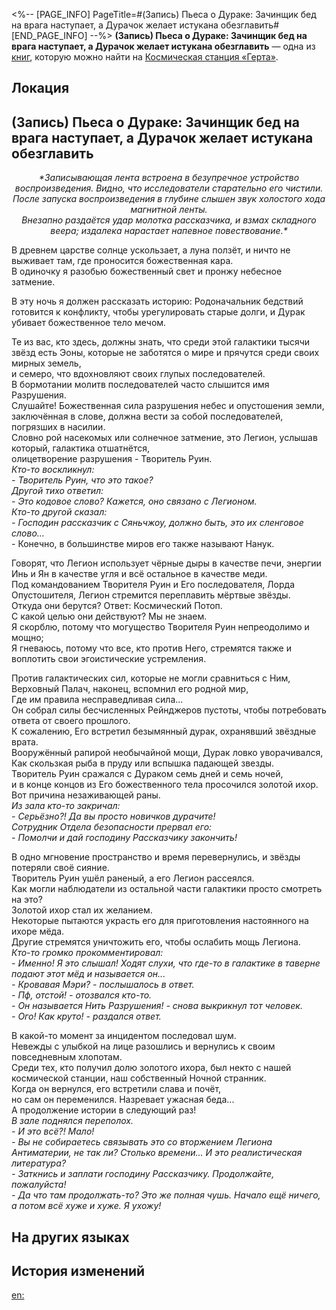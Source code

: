 <%-- [PAGE_INFO]
PageTitle=#(Запись) Пьеса о Дураке: Зачинщик бед на врага наступает, а Дурачок желает истукана обезглавить#
[END_PAGE_INFO] --%>
{{Дополнить}}
{{Книга Инфобокс
|id           = 133
|partIds      = 190279
|Название     = 
|Изображение  = Журнал с КСГ.png
|Мир          = Космическая станция «Герта»
|Томов        = 1
|Автор        = <!--нужно добавить-->
|Описание     = Сборник музыкального сопровождения и текстов к песням для «Пьесы о Дураке». Записи были конвертированы с аудиоплёнки.
|Том1         = {{tx}}
|Источник1    = {{tx|Отсутствует источник}}
|Персонажи    = 
|Фракции      = 
}}
'''(Запись) Пьеса о Дураке: Зачинщик бед на врага наступает, а Дурачок желает истукана обезглавить''' — одна из [[Книги|книг]], которую можно найти на [[Космическая станция «Герта»]].

==Локация==
{{Отметка карты|<!--название карты-->|<!--id отметки-->}}

==(Запись) Пьеса о Дураке: Зачинщик бед на врага наступает, а Дурачок желает истукана обезглавить==
<div align="center">''*Записывающая лента встроена в безупречное устройство воспроизведения. Видно, что исследователи старательно его чистили.''<br />
''После запуска воспроизведения в глубине слышен звук холостого хода магнитной ленты.''<br />
''Внезапно раздаётся удар молотка рассказчика, и взмах складного веера; издалека нарастает напевное повествование.*''</div>

В древнем царстве солнце ускользает, а луна ползёт, и ничто не выживает там, где проносится божественная кара.<br />
В одиночку я разобью божественный свет и пронжу небесное затмение.

В эту ночь я должен рассказать историю: Родоначальник бедствий готовится к конфликту, чтобы урегулировать старые долги, и Дурак убивает божественное тело мечом.

Те из вас, кто здесь, должны знать, что среди этой галактики тысячи звёзд есть Эоны, которые не заботятся о мире и прячутся среди своих мирных земель,<br />
и семеро, что вдохновляют своих глупых последователей.<br />
В бормотании молитв последователей часто слышится имя Разрушения.<br />
Слушайте! Божественная сила разрушения небес и опустошения земли, заключённая в слове, должна вести за собой последователей, погрязших в насилии.<br />
Словно рой насекомых или солнечное затмение, это Легион, услышав который, галактика отшатнётся,<br />
олицетворение разрушения - Творитель Руин.<br />
''Кто-то воскликнул:<br />
- Творитель Руин, что это такое?''<br />
''Другой тихо ответил:<br />
- Это кодовое слово? Кажется, оно связано с Легионом.''<br />
''Кто-то другой сказал:<br />
- Господин рассказчик с Сяньчжоу, должно быть, это их сленговое слово...''<br />
- Конечно, в большинстве миров его также называют Нанук.

Говорят, что Легион использует чёрные дыры в качестве печи, энергии Инь и Ян в качестве угля и всё остальное в качестве меди.<br />
Под командованием Творителя Руин и Его последователя, Лорда Опустошителя, Легион стремится переплавить мёртвые звёзды.<br />
Откуда они берутся? Ответ: Космический Потоп.<br />
С какой целью они действуют? Мы не знаем.<br />
Я скорблю, потому что могущество Творителя Руин непреодолимо и мощно;<br />
Я гневаюсь, потому что все, кто против Него, стремятся также и воплотить свои эгоистические устремления.

Против галактических сил, которые не могли сравниться с Ним, Верховный Палач, наконец, вспомнил его родной мир,<br />
Где им правила несправедливая сила...<br />
Он собрал силы бесчисленных Рейнджеров пустоты, чтобы потребовать ответа от своего прошлого.<br />
К сожалению, Его встретил безымянный дурак, охранявший звёздные врата.<br />
Вооружённый рапирой необычайной мощи, Дурак ловко уворачивался,<br />
Как скользкая рыба в пруду или вспышка падающей звезды.<br />
Творитель Руин сражался с Дураком семь дней и семь ночей,<br />
и в конце концов из Его божественного тела просочился золотой ихор.<br />
Вот причина незаживающей раны.<br />
''Из зала кто-то закричал:<br />
- Серьёзно?! Да вы просто новичков дурачите!''<br />
''Сотрудник Отдела безопасности прервал его:<br />
- Помолчи и дай господину Рассказчику закончить!''

В одно мгновение пространство и время перевернулись, и звёзды потеряли своё сияние.<br />
Творитель Руин ушёл раненый, а его Легион рассеялся.<br />
Как могли наблюдатели из остальной части галактики просто смотреть на это?<br />
Золотой ихор стал их желанием.<br />
Некоторые пытаются украсть его для приготовления настоянного на ихоре мёда.<br />
Другие стремятся уничтожить его, чтобы ослабить мощь Легиона.<br />
''Кто-то громко прокомментировал:<br />
- Именно! Я это слышал! Ходят слухи, что где-то в галактике в таверне подают этот мёд и называется он...''<br />
''- Кровавая Мэри? - послышалось в ответ.''<br />
''- Пф, отстой! - отозвался кто-то.''<br />
''- Он называется Нить Разрушения! - снова выкрикнул тот человек.''<br />
''- Ого! Как круто! - раздался ответ.''

В какой-то момент за инцидентом последовал шум.<br />
Невежды с улыбкой на лице разошлись и вернулись к своим повседневным хлопотам.<br />
Среди тех, кто получил долю золотого ихора, был некто с нашей космической станции, наш собственный Ночной странник.<br />
Когда он вернулся, его встретили слава и почёт,<br />
но сам он переменился. Назревает ужасная беда...<br />
А продолжение истории в следующий раз!<br />
''В зале поднялся переполох.''<br />
''- И это всё?! Мало!''<br />
''- Вы не собираетесь связывать это со вторжением Легиона Антиматерии, не так ли? Столько времени... И это реалистическая литература?''<br />
''- Заткнись и заплати господину Рассказчику. Продолжайте, пожалуйста!''<br />
''- Да что там продолжать-то? Это же полная чушь. Начало ещё ничего, а потом всё хуже и хуже. Я ухожу!''

==На других языках==
{{На других языках
|en   = (Recording) A Fool's Play: Calamity's Wrath Seeks Olden Clash, Fool's Blade Rends Divine Flesh
|zhs  = 【录音带】愚人戏：祸祖砺兵寻旧恨，愚人挥剑斩金身
|zht  = 【錄音帶】愚人戲：禍祖礪兵尋舊恨，愚人揮劍斬金身
|ja   = 【録音テープ】風刺劇：禍祖は昔日の恨みを負い、愚者は剣を振るい金身を斬る
|ko   = [녹음테이프] 풍자극: 재앙신은 해묵은 원한을 갚기 위해 분쟁을 준비하고, 어리석은 자는 신을 향해 칼을 휘두른다.
|es   = [Grabación] Obra teatral: El progenitor de las calamidades se prepara para saldar viejas deudas y el tonto corta el cuerpo divino con una espada
|fr   = (Enregistrement) Un jeu de dupes&nbsp;: La colère de la calamité se prépare à régler de vieilles rancunes, tandis que l'épée du fou tranche la chair divine
|ru   = (Запись) Пьеса о Дураке: Зачинщик бед на врага наступает, а Дурачок желает истукана обезглавить
|th   = [เทปบันทึก] ละครเสียดสี: ต้นกำเนิดแห่งภัยพิบัติเตรียมการเพื่อสะสางความแค้นในอดีต ผู้โง่เขลาฟาดดาบไปยังร่างสีทอง
|vi   = Băng Ghi Âm Phim Kẻ Ngốc: Mài Gươm Phục Thù, Kẻ Ngốc Chém Đôi Thân Vàng Ngọc.
|de   = (Aufzeichnung) Ein Narrenspiel: Der Schöpfer der Kalamität bereitet sich auf einen Konflikt vor und der Narr erschlägt den göttlichen Körper mit einem Schwert
|id   = (Rekaman) Drama Orang Bodoh: Kemarahan Leluhur untuk Mengejar Dendam Lama, Pedang si Bodoh Para Hancurkan Tubuh Ilahi
|pt   = (Gravação) Um Jogo de Tolos: A Ira da Calamidade Busca Embates Antigos, a Lâmina do Tolo Dilacera a Carne Divina
}}

==История изменений==
{{История изменений|3.5}}

[[en:]]